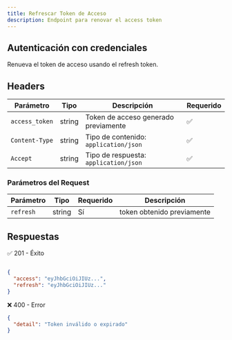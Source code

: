 ```yaml
---
title: Refrescar Token de Acceso
description: Endpoint para renovar el access token
---
```



<ApiBaseBanner 
  method="POST" 
  path="/token/refresh/" 
  baseUrl="http://127.0.0.1:8000"
/>

## Autenticación con credenciales

Renueva el token de acceso usando el refresh token.

## Headers

| Parámetro         | Tipo    | Descripción                                | Requerido |
|------------------|--------|--------------------------------------------|-----------|
| `access_token`   | string | Token de acceso generado previamente      | ✅         |
| `Content-Type`   | string | Tipo de contenido: `application/json`     | ✅         |
| `Accept`        | string | Tipo de respuesta: `application/json`      | ✅         |


### Parámetros del Request

| Parámetro          | Tipo      | Requerido | Descripción                     |
|--------------------|---------- |-----------|---------------------------------|
|`refresh`           | string    | Sí        | token obtenido previamente |



## Respuestas

✅ 201 - Éxito
```json

{
  "access": "eyJhbGciOiJIUz...",
  "refresh": "eyJhbGciOiJIUz..."
}
```

❌ 400 - Error
```json
{
  "detail": "Token inválido o expirado"
}
```